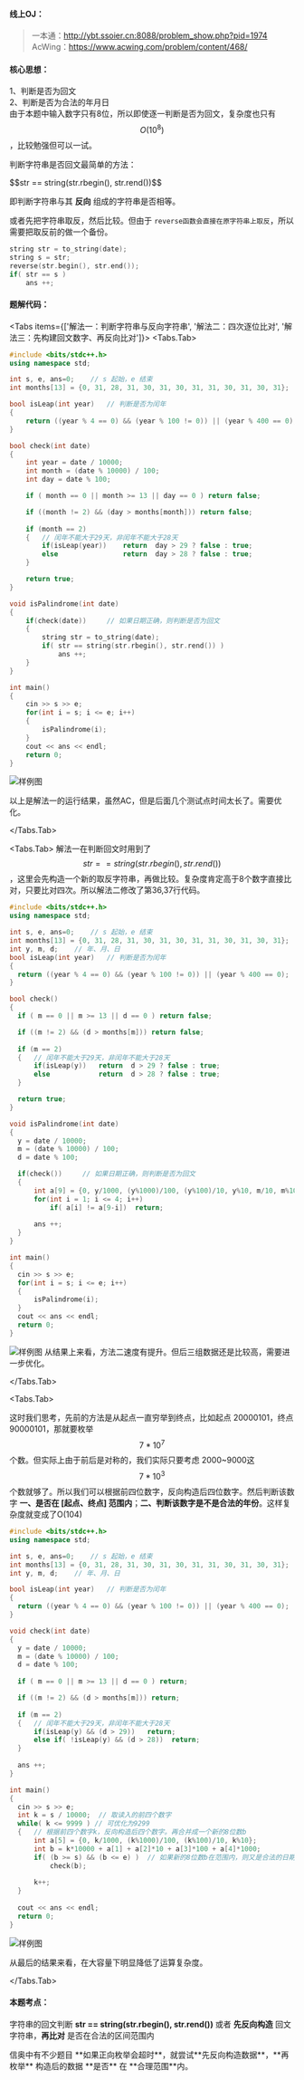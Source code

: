 #### 线上OJ：
> 一本通：http://ybt.ssoier.cn:8088/problem_show.php?pid=1974  
AcWing：https://www.acwing.com/problem/content/468/


#### 核心思想：
1、判断是否为回文  
2、判断是否为合法的年月日  
由于本题中输入数字只有8位，所以即使逐一判断是否为回文，复杂度也只有 $$O(10^8)$$，比较勉强但可以一试。

判断字符串是否回文最简单的方法：  


<Callout type="default">
$$str == string(str.rbegin(), str.rend())$$  
</Callout>

即判断字符串与其 **反向** 组成的字符串是否相等。

或者先把字符串取反，然后比较。但由于 `reverse函数会直接在原字符串上取反`，所以需要把取反前的做一个备份。
```cpp filename="使用 reverse() 函数先把字符串取反"
string str = to_string(date);
string s = str;
reverse(str.begin(), str.end());
if( str == s )
    ans ++;
```

#### 题解代码：

<Tabs items={['解法一：判断字符串与反向字符串', '解法二：四次逐位比对', '解法三：先构建回文数字、再反向比对']}>
  <Tabs.Tab> 
```cpp filename="解法一" showLineNumbers {36}
#include <bits/stdc++.h>
using namespace std;

int s, e, ans=0;	// s 起始，e 结束
int months[13] = {0, 31, 28, 31, 30, 31, 30, 31, 31, 30, 31, 30, 31};

bool isLeap(int year)	// 判断是否为闰年
{
	return ((year % 4 == 0) && (year % 100 != 0)) || (year % 400 == 0);
}

bool check(int date)
{
    int year = date / 10000;
    int month = (date % 10000) / 100;
    int day = date % 100;

    if ( month == 0 || month >= 13 || day == 0 ) return false;

    if ((month != 2) && (day > months[month])) return false;
    
    if (month == 2)
    {	// 闰年不能大于29天，非闰年不能大于28天
        if(isLeap(year)) 	return  day > 29 ? false : true;
        else 				return  day > 28 ? false : true;
    }

    return true;
}

void isPalindrome(int date)
{
	if(check(date))		// 如果日期正确，则判断是否为回文
	{
		string str = to_string(date);
		if( str == string(str.rbegin(), str.rend()) )
			ans ++;
	}
}

int main()
{
	cin >> s >> e;
	for(int i = s; i <= e; i++)
	{
		isPalindrome(i);
	}
	cout << ans << endl;
	return 0;
}
```
 
<Image src="/image/16noip21.jpg" alt="样例图" width={248} height={263} />

以上是解法一的运行结果，虽然AC，但是后面几个测试点时间太长了。需要优化。

  </Tabs.Tab>

  <Tabs.Tab> 
  解法一在判断回文时用到了 $$str == string(str.rbegin(), str.rend())$$，这里会先构造一个新的取反字符串，再做比较。复杂度肯定高于8个数字直接比对，只要比对四次。所以解法二修改了第36,37行代码。
  ```cpp showLineNumbers {36-37} filename="解法二"
  #include <bits/stdc++.h>
using namespace std;

int s, e, ans=0;	// s 起始，e 结束
int months[13] = {0, 31, 28, 31, 30, 31, 30, 31, 31, 30, 31, 30, 31};
int y, m, d;	// 年、月、日
bool isLeap(int year)	// 判断是否为闰年
{
	return ((year % 4 == 0) && (year % 100 != 0)) || (year % 400 == 0);
}

bool check()
{
    if ( m == 0 || m >= 13 || d == 0 ) return false;

    if ((m != 2) && (d > months[m])) return false;
    
    if (m == 2)
    {	// 闰年不能大于29天，非闰年不能大于28天
        if(isLeap(y)) 	return  d > 29 ? false : true;
        else 			return  d > 28 ? false : true;
    }

    return true;
}

void isPalindrome(int date)
{
	y = date / 10000;
    m = (date % 10000) / 100;
    d = date % 100;

	if(check())		// 如果日期正确，则判断是否为回文
	{
		int a[9] = {0, y/1000, (y%1000)/100, (y%100)/10, y%10, m/10, m%10, d/10, d%10};
		for(int i = 1; i <= 4; i++)
			if( a[i] != a[9-i])  return;
		
		ans ++;
	}
}

int main()
{
	cin >> s >> e;
	for(int i = s; i <= e; i++)
	{
		isPalindrome(i);
	}
	cout << ans << endl;
	return 0;
}
  ```
 
<Image src="/image/16noip22.jpg" alt="样例图" width={506} height={265} />
从结果上来看，方法二速度有提升。但后三组数据还是比较高，需要进一步优化。

  </Tabs.Tab>

  <Tabs.Tab> 

这时我们思考，先前的方法是从起点一直穷举到终点，比如起点 20000101，终点90000101，那就要枚举 $$7*10^7$$ 个数。但实际上由于前后是对称的，我们实际只要考虑 2000~9000这 $$7*10^3$$ 个数就够了。所以我们可以根据前四位数字，反向构造后四位数字。然后判断该数字 **一、是否在 [起点、终点] 范围内**；**二、判断该数字是不是合法的年份**。这样复杂度就变成了O(104)

  ```cpp filename="解法三、先构建回文数字、再反向比对" showLineNumbers {38-41}
  #include <bits/stdc++.h>
using namespace std;

int s, e, ans=0;	// s 起始，e 结束
int months[13] = {0, 31, 28, 31, 30, 31, 30, 31, 31, 30, 31, 30, 31};
int y, m, d;	// 年、月、日

bool isLeap(int year)	// 判断是否为闰年
{
	return ((year % 4 == 0) && (year % 100 != 0)) || (year % 400 == 0);
}

void check(int date)
{
	y = date / 10000;
    m = (date % 10000) / 100;
    d = date % 100;
    
    if ( m == 0 || m >= 13 || d == 0 ) return;

    if ((m != 2) && (d > months[m])) return;
    
    if (m == 2)
    {	// 闰年不能大于29天，非闰年不能大于28天
        if(isLeap(y) && (d > 29)) 	return;
        else if( !isLeap(y) && (d > 28))  return;
    }
		
	ans ++;
}

int main()
{
	cin >> s >> e;
	int k = s / 10000;	// 取读入的前四个数字
	while( k <= 9999 ) // 可优化为9299
	{	// 根据前四个数字k，反向构造后四个数字。再合并成一个新的8位数b
		int a[5] = {0, k/1000, (k%1000)/100, (k%100)/10, k%10};
		int b = k*10000 + a[1] + a[2]*10 + a[3]*100 + a[4]*1000;
		if( (b >= s) && (b <= e) )	// 如果新的8位数b在范围内，则又是合法的日期，则ans++
			check(b);
	
		k++;		
	}
	
	cout << ans << endl;
	return 0;
}
  ```
  <Image src="/image/16noip23.jpg" alt="样例图" width={708} height={265} />

从最后的结果来看，在大容量下明显降低了运算复杂度。



  </Tabs.Tab>

</Tabs>

#### 本题考点：
字符串的回文判断 **str == string(str.rbegin(), str.rend())**
或者 **先反向构造** 回文字符串，**再比对** 是否在合法的区间范围内

<Callout type="error">
信奥中有不少题目 **如果正向枚举会超时**，就尝试**先反向构造数据**，**再枚举** 构造后的数据 **是否** 在 **合理范围**内。 
</Callout>